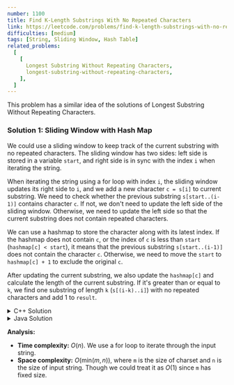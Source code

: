 ```yaml
---
number: 1100
title: Find K-Length Substrings With No Repeated Characters
link: https://leetcode.com/problems/find-k-length-substrings-with-no-repeated-characters/
difficulties: [medium]
tags: [String, Sliding Window, Hash Table]
related_problems:
  [
    [
      Longest Substring Without Repeating Characters,
      longest-substring-without-repeating-characters,
    ],
  ]
---
```



This problem has a similar idea of <Link to="/en/solution/longest-substring-without-repeating-characters">the solutions of Longest Substring Without Repeating Characters</Link>.

<h3 id="solution_1">Solution 1: Sliding Window with Hash Map</h3>

We could use a sliding window to keep track of the current substring with no repeated characters. The sliding window has two sides: left side is stored in a variable `start`, and right side is in sync with the index `i` when iterating the string.

When iterating the string using a for loop with index `i`, the sliding window updates its right side to `i`, and we add a new character `c = s[i]` to current substring. We need to check whether the previous substring `s[start..(i-1)]` contains character `c`. If not, we don't need to update the left side of the sliding window. Otherwise, we need to update the left side so that the current substring does not contain repeated characters.

We can use a hashmap to store the character along with its latest index. If the hashmap does not contain `c`, or the index of `c` is less than `start` (`hashmap[c] < start`), it means that the previous substring `s[start..(i-1)]` does not contain the character `c`. Otherwise, we need to move the `start` to `hashmap[c] + 1` to exclude the original `c`.

After updating the current substring, we also update the `hashmap[c]` and calculate the length of the current substring. If it's greater than or equal to `k`, we find one substring of length `k` (`s[(i-k)..i]`) with no repeated characters and add 1 to `result`.

<details class="code-details">
    <summary>C++ Solution</summary>

```cpp
class Solution {
public:
    int numKLenSubstrNoRepeats(string s, int k) {
        int n = s.length(), result = 0;
        if (n < k) {
            return 0;
        }

        int len = 0, start = 0;
        unordered_map<char, int> hashmap;

        for (int i = 0; i < n; i++) {
            char c = s[i];
            if (hashmap.count(c) == 0 || hashmap[c] < start) {
                len++;
            }
            else {
                len = i - hashmap[c];
                start = hashmap[c] + 1;
            }
            hashmap[c] = i;

            if (len >= k) {
                result++;
            }
        }

        return result;
    }
};
```

</details>

<details class="code-details">
    <summary>Java Solution</summary>

```java
class Solution {
    public int numKLenSubstrNoRepeats(String s, int k) {
        int n = s.length(), result = 0;
        if (n < k) {
            return 0;
        }

        Map<Character, Integer> hashmap = new HashMap<>();
        int len = 0, start = 0;
        for (int i = 0; i < n; i++) {
            char c = s.charAt(i);
            if (!hashmap.containsKey(c) || hashmap.get(c) < start) {
                len++;
            }
            else {
                len = i - hashmap.get(c);
                start = hashmap.get(c) + 1;
            }
            hashmap.put(c, i);

            if (len >= k) {
                result++;
            }
        }

        return result;
    }
}
```

</details>

**Analysis:**

- **Time complexity:** $O(n)$. We use a for loop to iterate through the input string.
- **Space complexity:** $O(\text{min}(m,n))$, where `m` is the size of charset and `n` is the size of input string. Though we could treat it as $O(1)$ since `m` has fixed size.
